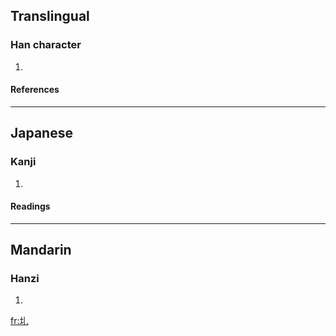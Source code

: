 ==Translingual==
===Han character===
{{Han char|rn=32|rad=土|as=01|sn=4|four=4211<sub>0</sub>|canj=土山 (GU)}}
# {{defn|Han}}
====References====
{{Han ref|kx=0223.020|dkj=04868|dj=0455.010|hdz=10417.030|uh=5720|ud=22304|bh=C959|bd=51545}}
----
==Japanese==
===Kanji===
{{ja-kanji|grade=|rs=土01}}
# {{defn|Japanese}} 
====Readings====
{{ja-readings|on=[[あつ]] (atsu), [[えち]] (echi)|kun=[[かすか]] (kasuka)}}
----
==Mandarin==
===Hanzi===
{{cmn-hanzi|pin=[[yà]] ([[ya4]])|wg=ya<sup>4</sup>}}
# {{defn|Mandarin}}

[[fr:圠]]